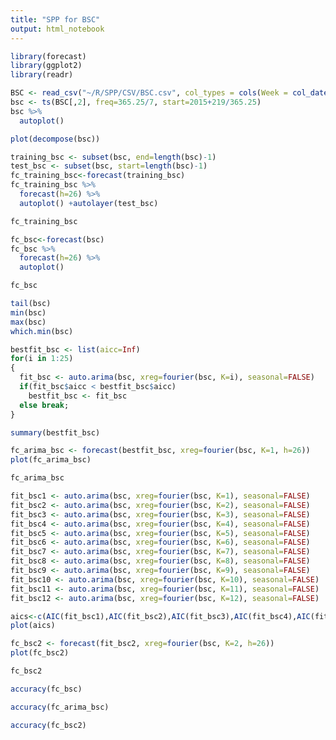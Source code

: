 ```yaml
---
title: "SPP for BSC"
output: html_notebook
---
```


```r
library(forecast)
library(ggplot2)
library(readr)
```

```r
BSC <- read_csv("~/R/SPP/CSV/BSC.csv", col_types = cols(Week = col_date(format = "%Y-%m-%d")))
bsc <- ts(BSC[,2], freq=365.25/7, start=2015+219/365.25)
bsc %>%
  autoplot()
```

```r
plot(decompose(bsc))
```

```r
training_bsc <- subset(bsc, end=length(bsc)-1)
test_bsc <- subset(bsc, start=length(bsc)-1)
fc_training_bsc<-forecast(training_bsc)
fc_training_bsc %>%
  forecast(h=26) %>%
  autoplot() +autolayer(test_bsc)
```

```r
fc_training_bsc
```

```r
fc_bsc<-forecast(bsc)
fc_bsc %>%
  forecast(h=26) %>%
  autoplot()
```

```r
fc_bsc
```

```r
tail(bsc)
min(bsc)
max(bsc)
which.min(bsc)
```

```r
bestfit_bsc <- list(aicc=Inf)
for(i in 1:25)
{
  fit_bsc <- auto.arima(bsc, xreg=fourier(bsc, K=i), seasonal=FALSE)
  if(fit_bsc$aicc < bestfit_bsc$aicc)
    bestfit_bsc <- fit_bsc
  else break;
}
```

```r
summary(bestfit_bsc)
```

```r
fc_arima_bsc <- forecast(bestfit_bsc, xreg=fourier(bsc, K=1, h=26))
plot(fc_arima_bsc)
```

```r
fc_arima_bsc
```

```r
fit_bsc1 <- auto.arima(bsc, xreg=fourier(bsc, K=1), seasonal=FALSE)
fit_bsc2 <- auto.arima(bsc, xreg=fourier(bsc, K=2), seasonal=FALSE)
fit_bsc3 <- auto.arima(bsc, xreg=fourier(bsc, K=3), seasonal=FALSE)
fit_bsc4 <- auto.arima(bsc, xreg=fourier(bsc, K=4), seasonal=FALSE)
fit_bsc5 <- auto.arima(bsc, xreg=fourier(bsc, K=5), seasonal=FALSE)
fit_bsc6 <- auto.arima(bsc, xreg=fourier(bsc, K=6), seasonal=FALSE)
fit_bsc7 <- auto.arima(bsc, xreg=fourier(bsc, K=7), seasonal=FALSE)
fit_bsc8 <- auto.arima(bsc, xreg=fourier(bsc, K=8), seasonal=FALSE)
fit_bsc9 <- auto.arima(bsc, xreg=fourier(bsc, K=9), seasonal=FALSE)
fit_bsc10 <- auto.arima(bsc, xreg=fourier(bsc, K=10), seasonal=FALSE)
fit_bsc11 <- auto.arima(bsc, xreg=fourier(bsc, K=11), seasonal=FALSE)
fit_bsc12 <- auto.arima(bsc, xreg=fourier(bsc, K=12), seasonal=FALSE)
```

```r
aics<-c(AIC(fit_bsc1),AIC(fit_bsc2),AIC(fit_bsc3),AIC(fit_bsc4),AIC(fit_bsc5),AIC(fit_bsc6),AIC(fit_bsc7),AIC(fit_bsc8),AIC(fit_bsc9),AIC(fit_bsc10),AIC(fit_bsc11),AIC(fit_bsc12))
plot(aics)
```

```r
fc_bsc2 <- forecast(fit_bsc2, xreg=fourier(bsc, K=2, h=26))
plot(fc_bsc2)
```

```r
fc_bsc2
```

```r
accuracy(fc_bsc)
```

```r
accuracy(fc_arima_bsc)
```

```r
accuracy(fc_bsc2)
```